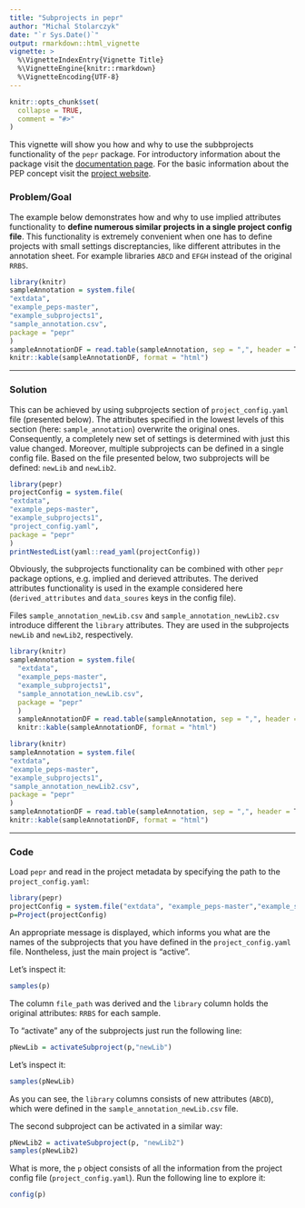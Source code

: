 ```yaml
---
title: "Subprojects in pepr"
author: "Michal Stolarczyk"
date: "`r Sys.Date()`"
output: rmarkdown::html_vignette
vignette: >
  %\VignetteIndexEntry{Vignette Title}
  %\VignetteEngine{knitr::rmarkdown}
  %\VignetteEncoding{UTF-8}
---
```


```r
knitr::opts_chunk$set(
  collapse = TRUE,
  comment = "#>"
)
```

This vignette will show you how and why to use the subbprojects functionality of the `pepr` package. For introductory information about the package visit the [documentation page](http://code.databio.org/pepr/index.html). For the basic information about the PEP concept visit the [project website](https://pepkit.github.io/).

### Problem/Goal

The example below demonstrates how and why to use implied attributes functionality to **define numerous similar projects in a single project config file**. This functionality is extremely convenient when one has to define projects with small settings discreptancies, like different attributes in the annotation sheet. For example libraries `ABCD` and `EFGH` instead of the original `RRBS`.

```r
library(knitr)
sampleAnnotation = system.file(
"extdata",
"example_peps-master",
"example_subprojects1",
"sample_annotation.csv",
package = "pepr"
)
sampleAnnotationDF = read.table(sampleAnnotation, sep = ",", header = T)
knitr::kable(sampleAnnotationDF, format = "html") 
```

----

### Solution

This can be achieved by using subprojects section of `project_config.yaml` file (presented below). The attributes specified in the lowest levels of this section (here: `sample_annotation`) overwrite the original ones. Consequently, a completely new set of settings is determined with just this value changed. Moreover, multiple subprojects can be defined in a single config file. Based on the file presented below, two subprojects will be defined: `newLib` and `newLib2`.

```r
library(pepr)
projectConfig = system.file(
"extdata",
"example_peps-master",
"example_subprojects1",
"project_config.yaml",
package = "pepr"
)
printNestedList(yaml::read_yaml(projectConfig))
```

Obviously, the subprojects functionality can be combined with other `pepr` package options, e.g. implied and derieved attributes. The derived attributes functionality is used in the example considered here (`derived_attributes` and `data_soures` keys in the config file).


Files `sample_annotation_newLib.csv` and `sample_annotation_newLib2.csv` introduce different the `library` attributes. They are used in the subprojects `newLib` and `newLib2`, respectively.

```r
library(knitr)
sampleAnnotation = system.file(
  "extdata",
  "example_peps-master",
  "example_subprojects1",
  "sample_annotation_newLib.csv",
  package = "pepr"
  )
  sampleAnnotationDF = read.table(sampleAnnotation, sep = ",", header = T)
  knitr::kable(sampleAnnotationDF, format = "html") 
```

```r
library(knitr)
sampleAnnotation = system.file(
"extdata",
"example_peps-master",
"example_subprojects1",
"sample_annotation_newLib2.csv",
package = "pepr"
)
sampleAnnotationDF = read.table(sampleAnnotation, sep = ",", header = T)
knitr::kable(sampleAnnotationDF, format = "html") 
```

----

### Code

Load `pepr` and read in the project metadata by specifying the path to the `project_config.yaml`:

```r
library(pepr)
projectConfig = system.file("extdata", "example_peps-master","example_subprojects1", "project_config.yaml", package="pepr")
p=Project(projectConfig)
```
An appropriate message is displayed, which informs you what are the names of the subprojects that you have defined in the `project_config.yaml` file. Nontheless, just the main project is "active".

Let's inspect it:

```r
samples(p)
```

The column `file_path` was derived and the `library` column holds the original attributes: `RRBS` for each sample.

To "activate" any of the subprojects just run the following line:

```r
pNewLib = activateSubproject(p,"newLib")
```

Let's inspect it:

```r
samples(pNewLib)
```

As you can see, the `library` columns consists of new attributes (`ABCD`), which were defined in the `sample_annotation_newLib.csv` file.

The second subproject can be activated in a similar way:

```r
pNewLib2 = activateSubproject(p, "newLib2")
samples(pNewLib2)
```

What is more, the `p` object consists of all the information from the project config file (`project_config.yaml`). Run the following line to explore it:

```r
config(p)
```




